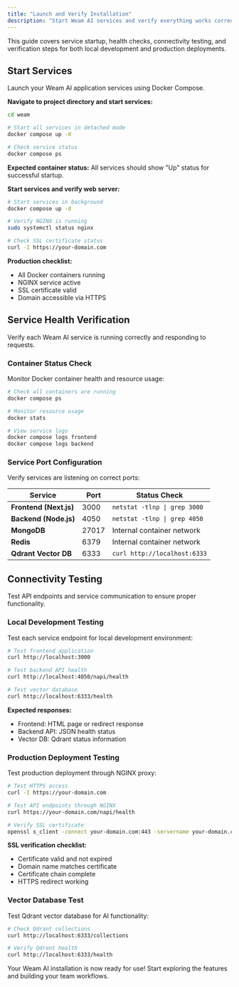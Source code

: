 ```yaml
---
title: "Launch and Verify Installation"
description: "Start Weam AI services and verify everything works correctly"
---
```


<Info>
This guide covers service startup, health checks, connectivity testing, and verification steps for both local development and production deployments.
</Info>

## Start Services

Launch your Weam AI application services using Docker Compose.

<Tabs>
<Tab title="Local Development">

**Navigate to project directory and start services:**

```bash
cd weam

# Start all services in detached mode
docker compose up -d

# Check service status
docker compose ps
```

**Expected container status:**
All services should show "Up" status for successful startup.

</Tab>
<Tab title="Production Deployment">

**Start services and verify web server:**

```bash
# Start services in background
docker compose up -d

# Verify NGINX is running
sudo systemctl status nginx

# Check SSL certificate status
curl -I https://your-domain.com
```

**Production checklist:**
- All Docker containers running
- NGINX service active
- SSL certificate valid
- Domain accessible via HTTPS

</Tab>
</Tabs>

## Service Health Verification

Verify each Weam AI service is running correctly and responding to requests.

### Container Status Check

Monitor Docker container health and resource usage:

```bash
# Check all containers are running
docker compose ps

# Monitor resource usage
docker stats

# View service logs
docker compose logs frontend
docker compose logs backend
```

### Service Port Configuration

Verify services are listening on correct ports:

| Service | Port | Status Check |
|---------|------|--------------|
| **Frontend (Next.js)** | 3000 | `netstat -tlnp \| grep 3000` |
| **Backend (Node.js)** | 4050 | `netstat -tlnp \| grep 4050` |
| **MongoDB** | 27017 | Internal container network |
| **Redis** | 6379 | Internal container network |
| **Qdrant Vector DB** | 6333 | `curl http://localhost:6333` |

## Connectivity Testing

Test API endpoints and service communication to ensure proper functionality.

### Local Development Testing

Test each service endpoint for local development environment:

```bash
# Test frontend application
curl http://localhost:3000

# Test backend API health
curl http://localhost:4050/napi/health

# Test vector database
curl http://localhost:6333/health
```

**Expected responses:**
- Frontend: HTML page or redirect response
- Backend API: JSON health status
- Vector DB: Qdrant status information

### Production Deployment Testing

Test production deployment through NGINX proxy:

```bash
# Test HTTPS access
curl -I https://your-domain.com

# Test API endpoints through NGINX
curl https://your-domain.com/napi/health

# Verify SSL certificate
openssl s_client -connect your-domain.com:443 -servername your-domain.com
```

**SSL verification checklist:**
- Certificate valid and not expired
- Domain name matches certificate
- Certificate chain complete
- HTTPS redirect working

### Vector Database Test

Test Qdrant vector database for AI functionality:

```bash
# Check Qdrant collections
curl http://localhost:6333/collections

# Verify Qdrant health
curl http://localhost:6333/health
```

Your Weam AI installation is now ready for use! Start exploring the features and building your team workflows.